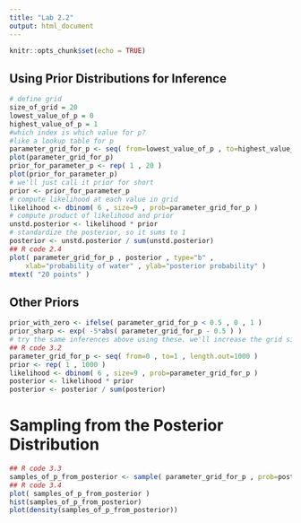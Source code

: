 ```yaml
---
title: "Lab 2.2"
output: html_document
---
```


```r
knitr::opts_chunk$set(echo = TRUE)
```
## Using Prior Distributions for Inference
```r
# define grid
size_of_grid = 20
lowest_value_of_p = 0
highest_value_of_p = 1
#which index is which value for p? 
#like a lookup table for p
parameter_grid_for_p <- seq( from=lowest_value_of_p , to=highest_value_of_p , length.out=size_of_grid )
plot(parameter_grid_for_p)
prior_for_parameter_p <- rep( 1 , 20 )
plot(prior_for_parameter_p)
# we'll just call it prior for short
prior <- prior_for_parameter_p
# compute likelihood at each value in grid
likelihood <- dbinom( 6 , size=9 , prob=parameter_grid_for_p )
# compute product of likelihood and prior
unstd.posterior <- likelihood * prior
# standardize the posterior, so it sums to 1
posterior <- unstd.posterior / sum(unstd.posterior)
## R code 2.4
plot( parameter_grid_for_p , posterior , type="b" ,
    xlab="probability of water" , ylab="posterior probability" )
mtext( "20 points" )
```

## Other Priors
```r
prior_with_zero <- ifelse( parameter_grid_for_p < 0.5 , 0 , 1 )
prior_sharp <- exp( -5*abs( parameter_grid_for_p - 0.5 ) )
# try the same inferences above using these. we'll increase the grid size to make the approximation better
## R code 3.2
parameter_grid_for_p <- seq( from=0 , to=1 , length.out=1000 )
prior <- rep( 1 , 1000 )
likelihood <- dbinom( 6 , size=9 , prob=parameter_grid_for_p )
posterior <- likelihood * prior
posterior <- posterior / sum(posterior)
```

# Sampling from the Posterior Distribution
```r
## R code 3.3
samples_of_p_from_posterior <- sample( parameter_grid_for_p , prob=posterior , size=10000 , replace=TRUE )
## R code 3.4
plot( samples_of_p_from_posterior )
hist(samples_of_p_from_posterior)
plot(density(samples_of_p_from_posterior))
```